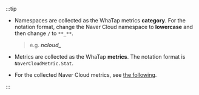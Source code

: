 :::tip

- Namespaces are collected as the WhaTap metrics **category**. For the notation format, change the Naver Cloud namespace to **lowercase** and then change `/` to `**_**`.

  > e.g. **_ncloud\__**

- Metrics are collected as the WhaTap **metrics**. The notation format is `NaverCloudMetric.Stat`.

- For the collected Naver Cloud metrics, see [the following](https://api.ncloud-docs.com/docs/management-cloudinsight-productinfo).

:::
